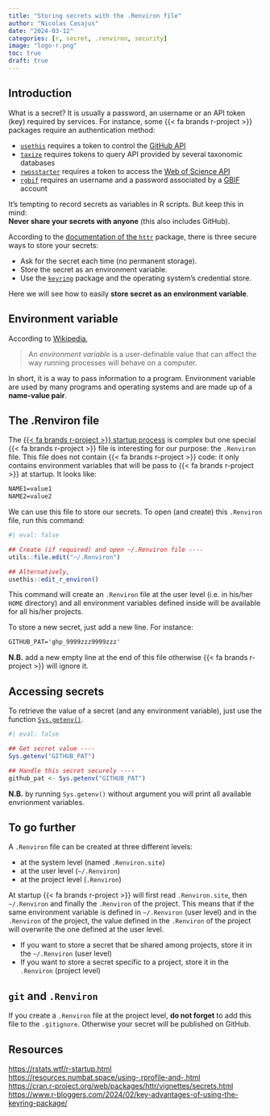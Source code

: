 ```yaml
---
title: "Storing secrets with the .Renviron file"
author: "Nicolas Casajus"
date: "2024-03-12"
categories: [r, secret, .renviron, security]
image: "logo-r.png"
toc: true
draft: true
---
```



## Introduction

What is a secret? It is usually a password, an username or an API token (key) required by services. For instance, some {{< fa brands r-project >}} packages require an authentication method:

- [`usethis`](https://usethis.r-lib.org/) requires a token to control the [GitHub API](https://docs.github.com/en/rest)
- [`taxize`](https://docs.ropensci.org/taxize/) requires tokens to query API provided by several taxonomic databases
- [`rwosstarter`](https://frbcesab.github.io/rwosstarter/) requires a token to access the [Web of Science API](https://developer.clarivate.com/apis/wos-starter)
- [`rgbif`](https://docs.ropensci.org/rgbif/) requires an username and a password associated by a [GBIF](https://www.gbif.org/) account

It's tempting to record secrets as variables in R scripts. But keep this in mind:<br>
**Never share your secrets with anyone** (this also includes GitHub).

According to the [documentation of the `httr`](https://httr.r-lib.org/articles/secrets.html) package, there is three secure ways to store your secrets:

- Ask for the secret each time (no permanent storage).
- Store the secret as an environment variable.
- Use the [`keyring`](https://keyring.r-lib.org/) package and the operating system’s credential store.

Here we will see how to easily **store secret as an environment variable**.


::: {.callout-tip}
## Environment variable

According to [Wikipedia](https://en.wikipedia.org/wiki/Environment_variable),

> An _environment variable_ is a user-definable value that can affect the way running processes will behave on a computer.

In short, it is a way to pass information to a program. Environment variable are used by many programs and operating systems and are made up of a **name-value pair**.
:::


## The .Renviron file

The [{{< fa brands r-project >}} startup process](https://rstats.wtf/r-startup.html) is complex but one special {{< fa brands r-project >}} file is interesting for our purpose: the `.Renviron` file. This file does not contain {{< fa brands r-project >}} code: it only contains environment variables that will be pass to {{< fa brands r-project >}} at startup. It looks like:

```txt
NAME1=value1
NAME2=value2
```

We can use this file to store our secrets. To open (and create) this `.Renviron` file, run this command:

```r
#| eval: false

## Create (if required) and open ~/.Renviron file ----
utils::file.edit("~/.Renviron")

## Alternatively,
usethis::edit_r_environ()
```

This command will create an `.Renviron` file at the user level (i.e. in his/her `HOME` directory) and all environment variables defined inside will be available for all his/her projects.

To store a new secret, just add a new line. For instance:

```txt
GITHUB_PAT='ghp_9999zzz9999zzz'
```

**N.B.** add a new empty line at the end of this file otherwise {{< fa brands r-project >}} will ignore it.


## Accessing secrets

To retrieve the value of a secret (and any environment variable), just use the function [`Sys.getenv()`](https://stat.ethz.ch/R-manual/R-patched/library/base/html/Sys.getenv.html).

```r
#| eval: false

## Get secret value ----
Sys.getenv("GITHUB_PAT")

## Handle this secret securely ----
github_pat <- Sys.getenv("GITHUB_PAT")
```

**N.B.** by running `Sys.getenv()` without argument you will print all available envrionment variables.


## To go further

A `.Renviron` file can be created at three different levels:

- at the system level (named `.Renviron.site`)
- at the user level (`~/.Renviron`)
- at the project level (`.Renviron`)

At startup {{< fa brands r-project >}} will first read `.Renviron.site`, then `~/.Renviron` and finally the `.Renviron` of the project.
This means that if the same environment variable is defined in `~/.Renviron` (user level) and in the `.Renviron` of the project, the value defined in the `.Renviron` of the project will overwrite the one defined at the user level.

- If you want to store a secret that be shared among projects, store it in the `~/.Renviron` (user level)
- If you want to store a secret specific to a project, store it in the `.Renviron` (project level)


::: {.callout-important}
## `git` and `.Renviron`

If you create a `.Renviron` file at the project level, **do not forget** to add this file to the `.gitignore`. Otherwise your secret will be published on GitHub.
:::


## Resources

<https://rstats.wtf/r-startup.html><br>
<https://resources.numbat.space/using-.rprofile-and-.html><br>
<https://cran.r-project.org/web/packages/httr/vignettes/secrets.html><br>
<https://www.r-bloggers.com/2024/02/key-advantages-of-using-the-keyring-package/>

